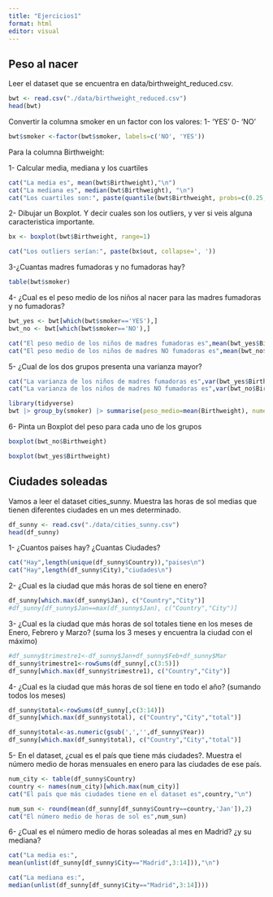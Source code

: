 ```yaml
---
title: "Ejercicios1"
format: html
editor: visual
---
```


## Peso al nacer

Leer el dataset que se encuentra en data/birthweight_reduced.csv.

```r
bwt <- read.csv("./data/birthweight_reduced.csv")
head(bwt)
```

Convertir la columna smoker en un factor con los valores: 1- 'YES' 0- 'NO'

```r
bwt$smoker <-factor(bwt$smoker, labels=c('NO', 'YES'))
```

Para la columna Birthweight:

1- Calcular media, mediana y los cuartiles

```r
cat("La media es", mean(bwt$Birthweight),"\n")
cat("La mediana es", median(bwt$Birthweight), "\n")
cat("Los cuartiles son:", paste(quantile(bwt$Birthweight, probs=c(0.25,0.5,0.75)), collapse=','), "\n")
```

2- Dibujar un Boxplot. Y decir cuales son los outliers, y ver si veis alguna caracteristica importante.
```r
bx <- boxplot(bwt$Birthweight, range=1)
```
```r
cat("Los outliers serían:", paste(bx$out, collapse=', '))
```


3-¿Cuantas madres fumadoras y no fumadoras hay?
```r
table(bwt$smoker)
```

4- ¿Cual es el peso medio de los niños al nacer para las madres fumadoras y no fumadoras?
```r
bwt_yes <- bwt[which(bwt$smoker=='YES'),]
bwt_no <- bwt[which(bwt$smoker=='NO'),]

cat("El peso medio de los niños de madres fumadoras es",mean(bwt_yes$Birthweight),'\n')
cat("El peso medio de los niños de madres NO fumadoras es",mean(bwt_no$Birthweight))
```



5- ¿Cual de los dos grupos presenta una varianza mayor?

```r
cat("La varianza de los niños de madres fumadoras es",var(bwt_yes$Birthweight),'\n')
cat("La varianza de los niños de madres NO fumadoras es",var(bwt_no$Birthweight))
```

```r
library(tidyverse)
bwt |> group_by(smoker) |> summarise(peso_medio=mean(Birthweight), numero_casos=n(), varianza=var(Birthweight)) 
```

6- Pinta un Boxplot del peso para cada uno de los grupos

```r
boxplot(bwt_no$Birthweight)
``` 
```r
boxplot(bwt_yes$Birthweight)
``` 

## Ciudades soleadas

Vamos a leer el dataset cities_sunny. Muestra las horas de sol medias que tienen diferentes ciudades en un mes determinado.

```r
df_sunny <- read.csv("./data/cities_sunny.csv")
head(df_sunny)
```

1- ¿Cuantos paises hay? ¿Cuantas Ciudades?

```r
cat("Hay",length(unique(df_sunny$Country)),"paises\n")
cat("Hay",length(df_sunny$City),"ciudades\n")
```

2- ¿Cual es la ciudad que más horas de sol tiene en enero?
```r
df_sunny[which.max(df_sunny$Jan), c("Country","City")]
#df_sunny[df_sunny$Jan==max(df_sunny$Jan), c("Country","City")]
```


3- ¿Cual es la ciudad que más horas de sol totales tiene en los meses de Enero, Febrero y Marzo? (suma los 3 meses y encuentra la ciudad con el máximo)
```r
#df_sunny$trimestre1<-df_sunny$Jan+df_sunny$Feb+df_sunny$Mar
df_sunny$trimestre1<-rowSums(df_sunny[,c(3:5)])
df_sunny[which.max(df_sunny$trimestre1), c("Country","City")]
```

4- ¿Cual es la ciudad que más horas de sol tiene en todo el año? (sumando todos los meses)
```r
df_sunny$total<-rowSums(df_sunny[,c(3:14)])
df_sunny[which.max(df_sunny$total), c("Country","City","total")]
```

```r
df_sunny$total<-as.numeric(gsub(',','',df_sunny$Year))
df_sunny[which.max(df_sunny$total), c("Country","City","total")]
```

5- En el dataset, ¿cual es el país que tiene más ciudades?. Muestra el número medio de horas mensuales en enero para las ciudades de ese país.
```r
num_city <- table(df_sunny$Country)
country <- names(num_city)[which.max(num_city)]
cat("El país que más ciudades tiene en el dataset es",country,"\n")

num_sun <- round(mean(df_sunny[df_sunny$Country==country,'Jan']),2)
cat("El número medio de horas de sol es",num_sun)
```


6- ¿Cual es el número medio de horas soleadas al mes en Madrid? ¿y su mediana?
```r

cat("La media es:",
mean(unlist(df_sunny[df_sunny$City=="Madrid",3:14])),"\n")

cat("La mediana es:",
median(unlist(df_sunny[df_sunny$City=="Madrid",3:14])))

```